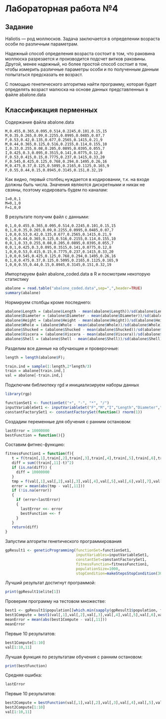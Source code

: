 Лабораторная работа №4
========================================================
Задание
--------------------------------------------------------

Haliotis — род моллюсков. Задача заключается в определении возраста особи по различным параметрам.

Надежный способ определения возраста состоит в том, что раковина моллюска разрезается и производится подсчет витков раковины. Другой, менее надежный, но более простой способ состоит в том, чтобы измерить различные параметры особи и по полученным данным попытаться предсказать ее возраст.

С помощью генетического алгоритма найти программу, которая будет определять возраст малюска на основе данных представленных в файле abalone.data

Классификация перменных
--------------------------------------------------------

Содержание файла abalone.data

```
M,0.455,0.365,0.095,0.514,0.2245,0.101,0.15,15
M,0.35,0.265,0.09,0.2255,0.0995,0.0485,0.07,7
F,0.53,0.42,0.135,0.677,0.2565,0.1415,0.21,9
M,0.44,0.365,0.125,0.516,0.2155,0.114,0.155,10
I,0.33,0.255,0.08,0.205,0.0895,0.0395,0.055,7
I,0.425,0.3,0.095,0.3515,0.141,0.0775,0.12,8
F,0.53,0.415,0.15,0.7775,0.237,0.1415,0.33,20
F,0.545,0.425,0.125,0.768,0.294,0.1495,0.26,16
M,0.475,0.37,0.125,0.5095,0.2165,0.1125,0.165,9
F,0.55,0.44,0.15,0.8945,0.3145,0.151,0.32,19
```

Как видно, первый столбец нуждается в кодировании, т.к. на входе должны быть числа. Значения являются дискретными и никак не свзяны, поэтому кодировать будем по каналам:
```
I=0,0,1
M=0,1,0
F=1,0,0
```

В результате получим файл с данными:

```
0,1,0,0.455,0.365,0.095,0.514,0.2245,0.101,0.15,15
0,1,0,0.35,0.265,0.09,0.2255,0.0995,0.0485,0.07,7
1,0,0,0.53,0.42,0.135,0.677,0.2565,0.1415,0.21,9
0,1,0,0.44,0.365,0.125,0.516,0.2155,0.114,0.155,10
0,0,1,0.33,0.255,0.08,0.205,0.0895,0.0395,0.055,7
0,0,1,0.425,0.3,0.095,0.3515,0.141,0.0775,0.12,8
1,0,0,0.53,0.415,0.15,0.7775,0.237,0.1415,0.33,20
1,0,0,0.545,0.425,0.125,0.768,0.294,0.1495,0.26,16
0,1,0,0.475,0.37,0.125,0.5095,0.2165,0.1125,0.165,9
1,0,0,0.55,0.44,0.15,0.8945,0.3145,0.151,0.32,19
```

Импортируем файл abalone_coded.data в R и посмотрим некоторую статистику
```r
abalone = read.table("abalone_coded.data",sep=",",header=TRUE)
summary(abalone)
```

Нормируем столбцы кроме последнего:
```r
abalone$Length = (abalone$Length - mean(abalone$Length))/sd(abalone$Length)
abalone$Diameter = (abalone$Diameter - mean(abalone$Diameter))/sd(abalone$Diameter)
abalone$Height = (abalone$Height - mean(abalone$Height))/sd(abalone$Height)
abalone$Whole = (abalone$Whole - mean(abalone$Whole))/sd(abalone$Whole)
abalone$Shucked = (abalone$Shucked - mean(abalone$Shucked))/sd(abalone$Shucked)
abalone$Viscera = (abalone$Viscera - mean(abalone$Viscera))/sd(abalone$Viscera)
abalone$Shell = (abalone$Shell - mean(abalone$Shell))/sd(abalone$Shell)
```

Разделим все данные на обучающие и проверочные:
```r
length = length(abalone$F);

train.ind = sample(1:length,2*length/3)
train = abalone[train.ind,]
val = abalone[-train.ind,]
```

Подключим библиотеку rgd и инициализируем наборы данных
```r
library(rgp)

functionSet1 <- functionSet("+", "-", "*", "/")
inputVariableSet1 <- inputVariableSet("F","M","I","Length","Diameter","Height","Whole","Shucked","Viscera","Shell")
constantFactorySet1 <- constantFactorySet(function() rnorm(1))
```

Создадим переменные для обучения с ранним остановом:
```r
lastError = 10000000
bestFunction = function(){}
```

Составим фитнес-функцию:
```r
fitnessFunction1 = function(f){
   t = f(train[,1],train[,2],train[,3],train[,4],train[,5],train[,6],train[,7],train[,8],train[,9],train[,10])
   diff = sum((train[,11]-t)^2)
   if (is.na(diff)) {
     diff = 10000000
   }
   tmp = f(val[,1],val[,2],val[,3],val[,4],val[,5],val[,6],val[,7],val[,8],val[,9],val[,10])
   error = mean(abs(tmp - val[,11]))
   if (!is.na(error))
   {
     if (error<lastError) 
     {
       lastError <<- error
       bestFunction <<- f
     }
   }
   return(diff)
}
```

Запустим алгоритм генетического программирования
```r
gpResult1 <- geneticProgramming(functionSet=functionSet1,
                                inputVariables=inputVariableSet1,
                                constantSet=constantFactorySet1,
                                fitnessFunction=fitnessFunction1,
                                populationSize=1000,
                                stopCondition=makeStepsStopCondition(3000))
```

Лучший результат достигнут программой:
```r
print(gpResult1$elite[1])
```

Проверим программу на тестовом множестве:
```r
best1 <- gpResult1$population[[which.min(sapply(gpResult1$population, fitnessFunction1))]]
best1Compute = best1(val[,1],val[,2],val[,3],val[,4],val[,5],val[,6],val[,7],val[,8],val[,9],val[,10])
meanError = mean(abs(best1Compute - val[,11]))
meanError
```

Первые 10 результатов:
```r
best1Compute[1:10]
val[1:10,11]
```

Лучшая функция по результатам обучения с ранним остановом:
```r
print(bestFunction)
```

Средняя ошибка:
```r
lastError
```

Первые 10 результатов:
```r
best2Compute = bestFunction(val[,1],val[,2],val[,3],val[,4],val[,5],val[,6],val[,7],val[,8],val[,9],val[,10])
best2Compute[1:10]
val[1:10,11]
```
